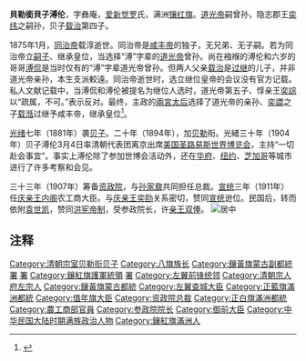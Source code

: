 {{Hatnote|这是[[满族人名|满族人名]]，只称名而不与姓氏连用，其姓氏为[[爱新觉罗氏|爱新觉罗]]。}}
{{東亞男性歷史人物
|名稱 =溥倫
|身份 =
|國家 =
|時代 =
|主君 =
|屆數 =
|最高職務 =[[庆亲王内阁|庆亲王内阁]]农工商大臣
|前任 = 
|繼任 = 
|圖片名稱 =Pulun.jpg
|圖片大小 =200px
|圖片說明 =参加圣路易斯世界博览会的溥伦
|姓 =[[爱新觉罗|爱新觉罗]]
|名 =溥伦
|姓名 =
|字 =彝庵
|名乘 =<!--琉球士族用-->
|官職 =[[庆亲王内阁|庆亲王内阁]]农工商大臣
|封爵 =袭[[贝子|贝子]]→加[[贝勒|贝勒]]衔
|封號 =
|位階 =
|御稱號 =<!--日本皇族之稱號-->
|宮號1 =<!--日本皇族之宮號-->
|宮號2 =<!--朝鮮王族之宮號-->
|封地 =
|神號 =
|尊號 =
|族裔 = 
|旗籍 =满洲[[镶红旗|镶红旗]]
|氏族 =
|籍貫 =右翼近支鑲紅旗第一族
|本貫 =
|祖籍 =
|本籍 =
|出身地 =
|府邸 =
|世系 = 
|初名 =
|乳名 =<!--日本、朝鮮、琉球以外人物用-->
|幼名 =<!--日本人用-->
|兒名 =<!--朝鮮人用-->
|童名 =<!--琉球人用-->
|小字 =
|別名 =伦贝子
|號 =
|法號 =
|院號 =
|其他名號 =
|出生日期 =[[同治|同治]]十三年十月初二<br>1874年11月10日
|出生地點 =
|婚年 =
|逝世年 =[[中華民國|民國]]十六年<br>{{death date and age|1927|1|21|1869|1|1}}
|逝世地 =
|諡號 =
|墓葬 =
|祠廟 =
|父親 =郡王衔多罗恭勤贝勒[[载治|载治]]
|嫡母 =嫡夫人瓜尔佳氏
|母親 =继夫人苏完尼瓜尔佳氏
|元配 =[[叶赫那拉氏|叶赫那拉氏]]
|正室 =
|妻 =
|繼室 =[[瓜尔佳氏|瓜尔佳氏]]
|平妻 =
|側室 =
|元配之父 =[[佛佑|佛佑]]
|元配之嫡母 =
|元配之母 =
|正室之父 =
|正室之嫡母 =
|正室之母 =
|妻之父 =
|妻之嫡母 =
|妻之母 =
|繼室之父 =[[荫禄|荫禄]]
|繼室之嫡母 =
|繼室之母 =
|平妻之父 =
|平妻之嫡母 =
|平妻之母 =
|兄弟 =爱新觉罗·[[溥健|溥健]]<br>爱新觉罗·[[溥偕|溥偕]]<br>爱新觉罗·[[溥侃|溥侃]]<br>爱新觉罗·[[溥侗|溥侗]]
|姊妹 =
|嫡兄弟 =
|嫡姊妹 =
|庶兄弟 =
|庶姊妹 =
|同胞兄弟 =
|同胞姊妹 =
|異母兄弟 =
|異母姊妹 =
|異父兄弟 =
|異父姊妹 =
|繼兄弟 =
|繼姊妹 =
|子 =奉恩鎮國公[[毓嶟|毓嶟]]<br>头品顶戴[[毓嵻|毓嵻]]<br>头品顶戴[[毓崇|毓崇]]
|女 =
|嫡子 =
|嫡女 =
|庶子 =
|庶女 =
|養子 =
|養女 =
|繼子 =
|繼女 =
|其他親屬 =高祖父：成亲王[[永瑆|永瑆]]<br>曾祖父：[[绵懿|绵懿]]<br>祖父：[[奕纪|奕纪]]<br>嗣祖父：隐志郡王[[奕纬|奕纬]]<br>嗣曾祖父：[[道光帝|道光帝]]
|出身 = <!---此处指科举出身--->
|功名 = 
|經歷 = 備引大臣（光緒十七年～？年）<br>右翼近支第二族族長（光緒十八年～？年）<br>前引大臣（光緒十九年～？年）<br>鑲黃旗蒙古副都統（光緒二十二年～？年）<br>鑲紅旗蒙古副都統（署任，光緒二十四年～？年）<br>鑲白旗漢軍副都統（署任，光緒二十四年～？年）<br>鑲紅旗護軍統領（光緒二十六年）<br>正紅旗滿洲副都統（署任，光緒二十六年～？年）<br>左翼前鋒統領（光緒二十六年～？年）<br>宗人府左宗人（光緒二十六年～？年）<br>鑲黃旗蒙古都統（光緒二十六年～？年）<br>正白旗領侍衛內大臣（光緒二十六年～？年）<br>閱兵大臣（光緒二十七年～？年，光緒三十二年～？年）<br>左翼查城大臣（光緒二十八年～？年）<br>正藍旗滿洲都統（光緒二十八年～？年）<br>值年旗大臣（光緒二十九年～？年）<br>資政院總裁（光緒三十三年～宣統三年）<br>正白旗滿洲都統（宣統元年～？年）<br>農工商大臣（宣統三年）<br>弼德院顧問大臣（宣統三年）<br>御前大臣（民國二年～？年）<br>宗人府左宗正（署任，民國二年～？年）<br>宗人府左宗正（民國四年）
|著作 =
|注釋 =
}}
'''貝勒銜貝子溥伦'''{{BD|1874年|11月10日|1927年|1月21日|catIdx=P溥}}，字彝庵，[[爱新觉罗|爱新觉罗]]氏，满洲[[镶红旗|镶红旗]]。[[道光帝|道光帝]]嗣曾孙，隐志郡王[[奕纬|奕纬]]之嗣孙，贝子[[载治|载治]]第四子。

1875年1月，[[同治帝|同治帝]]载淳逝世。同治帝是[[咸丰帝|咸丰帝]]的独子，无兄弟、无子嗣。若为同治帝立[[嗣子|嗣子]]、继承皇位，当选择“溥”字辈的[[道光帝|道光帝]]曾孙。尚在襁褓的溥伦和六岁的哥哥[[溥侃|溥侃]]是当时仅有的“溥”字辈道光帝曾孙。但两人父亲[[载治|载治]]是[[过继|过继]]的儿子，并非道光帝亲孙，本生支派較遠。同治帝逝世时，选立继位皇帝的会议没有官方记载。私人文献记载中，当溥侃和溥伦被提名为继位人选时，道光帝第五子、惇亲王[[奕誴|奕誴]]以“疏属，不可。”表示反对。最终，主政的[[兩宮太后|兩宮太后]]选择了道光帝的亲孙、[[奕譞|奕譞]]之子[[光绪帝|载湉]]过继予咸丰帝，继承皇位<ref name="a1">{{Cite web |url=http://www.taihainet.com/lifeid/culture/dwys/201111/776068_3.html |title=囚徒天子光绪皇帝（3） |accessdate=2021-11-21 |author=许巧娜 |date=2011-11-19 |work= |publisher=台海网，来源：新华网 |language=Zh-hans |archive-date=2022-01-07 |archive-url=https://web.archive.org/web/20220107032934/http://www.taihainet.com/lifeid/culture/dwys/201111/776068_3.html |dead-url=no }}</ref>。

[[光绪|光绪]]七年（1881年）袭[[贝子|贝子]]。二十年（1894年），加[[贝勒|贝勒]]衔。光緒三十年（1904年）贝子溥伦3月4日率清朝代表团离京出席[[美国|美国]][[圣路易斯|圣路易斯]][[世界博览会|世界博览会]]，主持“一切赴会事宜”。事实上溥伦除了参加世博会活动外，还在[[华府|华府]]、[[纽约|纽约]]、[[芝加哥|芝加哥]]等城市进行了许多考察和会见。

三十三年（1907年）筹备[[资政院|资政院]]，与[[孙家鼐|孙家鼐]]共同担任总裁。[[宣统|宣统]]三年（1911年）任[[庆亲王内阁|庆亲王内阁]]农工商大臣。与[[奕劻|庆亲王奕劻]]关系密切，赞同[[宣统|宣统]]逊位。民国后，转而依附[[袁世凯|袁世凯]]，赞同[[洪宪帝制|洪宪帝制]]，受参政院长，许[[亲王|亲王]][[双俸|双俸]]。
[[File:Prince_Pu_Lun,_Francis_A._Carl,_and_Wong_Kai_Koh_at_the_Chinese_Reception_at_the_1904_World's_Fair.png|居中]]

== 注释 ==

{{Reflist|25em}}

{{start box}}
{{s-hou|隱志郡王世系|1874年|11月10日|1927年|1月21日|清宣宗世系}}
{{s-roy}}
{{s-before|父親郡王銜恭勤貝勒[[載治|載治]]}}
{{s-title|[[奕纬|貝子（奕緯系）]]|任職期間:1881年－1927年}}
{{s-after|遞降為奉恩鎮國公<br>長子[[毓嶟|毓嶟]]}}
{{s-off}}
{{s-new|新頭銜}}
{{s-title|[[資政院|資政院總裁]]|任職期間:1907年9月20日-1911年3月22日<br>與[[孫家鼐|孫家鼐]]}}
{{s-after|[[世續|世續]]}}
{{end box}}

{{資政院議員}}
{{DEFAULTSORT:Pu}}
[[Category:清朝宗室贝勒衔贝子|Category:清朝宗室贝勒衔贝子]]
[[Category:八旗族长|Category:八旗族长]]
[[Category:鑲黃旗蒙古副都統|Category:鑲黃旗蒙古副都統]]
[[Category:鑲紅旗蒙古副都統|署]]
[[Category:鑲白旗漢軍副都統|署]]
[[Category:鑲紅旗護軍統領|Category:鑲紅旗護軍統領]]
[[Category:正紅旗滿洲副都統|署]]
[[Category:左翼前锋统领|Category:左翼前锋统领]]
[[Category:清朝宗人府左宗人|Category:清朝宗人府左宗人]]
[[Category:鑲黃旗蒙古都統|Category:鑲黃旗蒙古都統]]
[[Category:左翼查城大臣|Category:左翼查城大臣]]
[[Category:正藍旗滿洲都統|Category:正藍旗滿洲都統]]
[[Category:值年旗大臣|Category:值年旗大臣]]
[[Category:资政院总裁|Category:资政院总裁]]
[[Category:正白旗滿洲都統|Category:正白旗滿洲都統]]
[[Category:農工商部官員|Category:農工商部官員]]
[[Category:参政院院长|Category:参政院院长]]
[[Category:御前大臣|Category:御前大臣]]
[[Category:中华民国大陆时期满族政治人物|Category:中华民国大陆时期满族政治人物]]
[[Category:鑲紅旗滿洲人|Category:鑲紅旗滿洲人]]